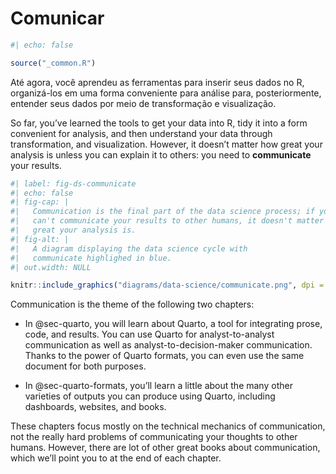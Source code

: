# Comunicar {#sec-communicate-intro .unnumbered}

```r
#| echo: false

source("_common.R")
```

Até agora, você aprendeu as ferramentas para inserir seus dados no R, organizá-los em uma forma conveniente para análise para, posteriormente, entender seus dados por meio de transformação e visualização.

So far, you've learned the tools to get your data into R, tidy it into a form convenient for analysis, and then understand your data through transformation, and visualization.
However, it doesn't matter how great your analysis is unless you can explain it to others: you need to **communicate** your results.

```r
#| label: fig-ds-communicate
#| echo: false
#| fig-cap: |
#|   Communication is the final part of the data science process; if you
#|   can't communicate your results to other humans, it doesn't matter how
#|   great your analysis is.
#| fig-alt: |
#|   A diagram displaying the data science cycle with
#|   communicate highlighed in blue.
#| out.width: NULL

knitr::include_graphics("diagrams/data-science/communicate.png", dpi = 270)
```

Communication is the theme of the following two chapters:

-   In @sec-quarto, you will learn about Quarto, a tool for integrating prose, code, and results.
    You can use Quarto for analyst-to-analyst communication as well as analyst-to-decision-maker communication.
    Thanks to the power of Quarto formats, you can even use the same document for both purposes.

-   In @sec-quarto-formats, you'll learn a little about the many other varieties of outputs you can produce using Quarto, including dashboards, websites, and books.

These chapters focus mostly on the technical mechanics of communication, not the really hard problems of communicating your thoughts to other humans.
However, there are lot of other great books about communication, which we'll point you to at the end of each chapter.
